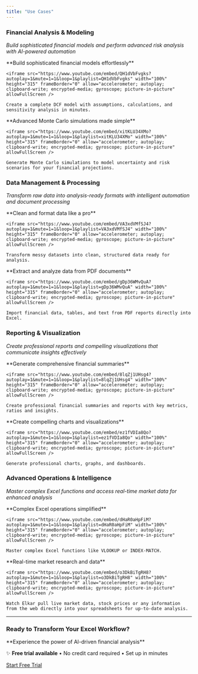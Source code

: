 ```yaml
---
title: "Use Cases"
---
```


### Financial Analysis & Modeling

_Build sophisticated financial models and perform advanced risk analysis with AI-powered automation_

<CardGroup cols={1}>
  <Card title="Financial Modeling" icon="chart-line">
    **Build sophisticated financial models effortlessly**

    <iframe src="https://www.youtube.com/embed/QH1dVbFvgks?autoplay=1&mute=1=1&loop=1&playlist=QH1dVbFvgks" width="100%" height="315" frameBorder="0" allow="accelerometer; autoplay; clipboard-write; encrypted-media; gyroscope; picture-in-picture" allowFullScreen />

    Create a complete DCF model with assumptions, calculations, and sensitivity analysis in minutes.
  </Card>
  <Card title="Risk Analysis" icon="dice">
    **Advanced Monte Carlo simulations made simple**

    <iframe src="https://www.youtube.com/embed/xitKLU34XMo?autoplay=1&mute=1=1&loop=1&playlist=xitKLU34XMo" width="100%" height="315" frameBorder="0" allow="accelerometer; autoplay; clipboard-write; encrypted-media; gyroscope; picture-in-picture" allowFullScreen />

    Generate Monte Carlo simulations to model uncertainty and risk scenarios for your financial projections.
  </Card>
</CardGroup>

### Data Management & Processing

_Transform raw data into analysis-ready formats with intelligent automation and document processing_

<CardGroup cols={1}>
  <Card title="Data Management" icon="table">
    **Clean and format data like a pro**

    <iframe src="https://www.youtube.com/embed/VA3xdVMfSJ4?autoplay=1&mute=1=1&loop=1&playlist=VA3xdVMfSJ4" width="100%" height="315" frameBorder="0" allow="accelerometer; autoplay; clipboard-write; encrypted-media; gyroscope; picture-in-picture" allowFullScreen />

    Transform messy datasets into clean, structured data ready for analysis.
  </Card>
  <Card title="PDF Analysis" icon="file-pdf">
    **Extract and analyze data from PDF documents**

    <iframe src="https://www.youtube.com/embed/gDp36WMvQuA?autoplay=1&mute=1=1&loop=1&playlist=gDp36WMvQuA" width="100%" height="315" frameBorder="0" allow="accelerometer; autoplay; clipboard-write; encrypted-media; gyroscope; picture-in-picture" allowFullScreen />

    Import financial data, tables, and text from PDF reports directly into Excel.
  </Card>
</CardGroup>

### Reporting & Visualization

_Create professional reports and compelling visualizations that communicate insights effectively_

<CardGroup cols={1}>
  <Card title="Financial Reporting" icon="file-invoice-dollar">
    **Generate comprehensive financial summaries**

    <iframe src="https://www.youtube.com/embed/8lqZj1UHsg4?autoplay=1&mute=1=1&loop=1&playlist=8lqZj1UHsg4" width="100%" height="315" frameBorder="0" allow="accelerometer; autoplay; clipboard-write; encrypted-media; gyroscope; picture-in-picture" allowFullScreen />

    Create professional financial summaries and reports with key metrics, ratios and insights.
  </Card>
  <Card title="Data Visualization" icon="chart-bar">
    **Create compelling charts and visualizations**

    <iframe src="https://www.youtube.com/embed/ez1fVDIa8Qo?autoplay=1&mute=1=1&loop=1&playlist=ez1fVDIa8Qo" width="100%" height="315" frameBorder="0" allow="accelerometer; autoplay; clipboard-write; encrypted-media; gyroscope; picture-in-picture" allowFullScreen />

    Generate professional charts, graphs, and dashboards.
  </Card>
</CardGroup>

### Advanced Operations & Intelligence

_Master complex Excel functions and access real-time market data for enhanced analysis_

<CardGroup cols={1}>
  <Card title="Advanced Functions" icon="function">
    **Complex Excel operations simplified**

    <iframe src="https://www.youtube.com/embed/dHaR0aHpFiM?autoplay=1&mute=1=1&loop=1&playlist=dHaR0aHpFiM" width="100%" height="315" frameBorder="0" allow="accelerometer; autoplay; clipboard-write; encrypted-media; gyroscope; picture-in-picture" allowFullScreen />

    Master complex Excel functions like VLOOKUP or INDEX-MATCH.
  </Card>
  <Card title="Market Intelligence" icon="search">
    **Real-time market research and data**

    <iframe src="https://www.youtube.com/embed/o3DkBiTgRH8?autoplay=1&mute=1=1&loop=1&playlist=o3DkBiTgRH8" width="100%" height="315" frameBorder="0" allow="accelerometer; autoplay; clipboard-write; encrypted-media; gyroscope; picture-in-picture" allowFullScreen />

    Watch Elkar pull live market data, stock prices or any information from the web directly into your spreadsheets for up-to-date analysis.
  </Card>
</CardGroup>

---

### Ready to Transform Your Excel Workflow?

<Card title="Get Started with Elkar" icon="play">
  **Experience the power of AI-driven financial analysis**

  ✨ **Free trial available** • No credit card required • Set up in minutes

  [Start Free Trial](/getting-started)
</Card>